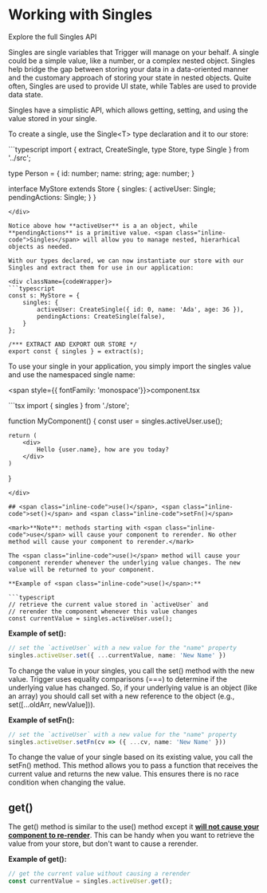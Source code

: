 
# Working with Singles

<Link to="/api#single"><StyledLink>Explore the full Singles API</StyledLink></Link>

Singles are single variables that Trigger will manage on your behalf. A single could be a simple value, like a number, or a complex nested object. Singles help bridge the gap between
storing your data in a data-oriented manner and the customary approach of storing your state in nested objects. Quite often, <span class="inline-code">Singles</span> are used to provide UI state, while <span class="inline-code">Tables</span> are used
to provide data state.

Singles have a simplistic API, which allows getting, setting, and using the value stored in your single.

To create a single, use the <span class="inline-code">Single\<T\></span> type declaration and it to our <span class="inline-code">store</span>:

<div className={codeWrapper}>
```typescript
import { extract, CreateSingle, type Store, type Single } from '../src';

type Person = {
    id: number;
    name: string;
    age: number;
}

interface MyStore extends Store {
    singles: {
        activeUser: Single<Person>;
        pendingActions: Single<boolean>;
    }
}
```
</div>

Notice above how **activeUser** is a an object, while **pendingActions** is a primitive value. <span class="inline-code">Singles</span> will allow you to manage nested, hierarhical objects as needed.

With our types declared, we can now instantiate our store with our Singles and extract them for use in our application:

<div className={codeWrapper}>
```typescript
const s: MyStore = {
    singles: {
        activeUser: CreateSingle({ id: 0, name: 'Ada', age: 36 }),
        pendingActions: CreateSingle(false),
    }
};

/*** EXTRACT AND EXPORT OUR STORE */
export const { singles } = extract(s);
```
</div>

To use your single in your application, you simply import the <span class="inline-code">singles</span> value and use the namespaced single name:

<span style={{ fontFamily: 'monospace'}}>component.tsx</span>

<div className={codeWrapper}>
```tsx
import { singles } from './store';

function MyComponent() {
    const user = singles.activeUser.use();

    return (
        <div>
            Hello {user.name}, how are you today?
        </div>
    )
}
```
</div>

## <span class="inline-code">use()</span>, <span class="inline-code">set()</span> and <span class="inline-code">setFn()</span>

<mark>**Note**: methods starting with <span class="inline-code">use</span> will cause your component to rerender. No other method will cause your component to rerender.</mark>

The <span class="inline-code">use()</span> method will cause your component rerender whenever the underlying value changes. The new value will be returned to your component.

**Example of <span class="inline-code">use()</span>:**

```typescript
// retrieve the current value stored in `activeUser` and
// rerender the component whenever this value changes
const currentValue = singles.activeUser.use();
```

**Example of <span class="inline-code">set()</span>:**

```typescript
// set the `activeUser` with a new value for the "name" property
singles.activeUser.set({ ...currentValue, name: 'New Name' })
```

To change the value in your <span class="inline-code">singles</span>, you call the <span class="inline-code">set()</span> method with the new value. Trigger uses equality comparisons (===) to determine if the underlying value has changed. So, if your underlying value is an
object (like an array) you should call <span class="inline-code">set</span> with a new reference to the object (e.g., <span class="inline-code">set([...oldArr, newValue])</span>).

**Example of <span class="inline-code">setFn()</span>:**

```typescript
// set the `activeUser` with a new value for the "name" property
singles.activeUser.setFn(cv => ({ ...cv, name: 'New Name' }))
```

To change the value of your <span class="inline-code">single</span> based on its existing value, you call the <span class="inline-code">setFn()</span> method. This method allows you to pass a function that receives the current value and returns the new value. This ensures there is
no race condition when changing the value.

## <span class="inline-code">get()</span>

The <span class="inline-code">get()</span> method is similar to the <span class="inline-code">use()</span> method except it <u>**will not cause your component to re-render**</u>. This can be handy when you want to retrieve the value from your store, but don't want to cause a rerender.

**Example of <span class="inline-code">get()</span>:**

```typescript
// get the current value without causing a rerender
const currentValue = singles.activeUser.get();
```